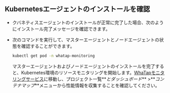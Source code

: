 ## Kubernetesエージェントのインストールを確認

-   クバネティスエージェントのインストールが正常に完了した場合、次のようにインストール完了メッセージを確認できます。

    <ImgLang img='k8s-agent-install-check.png' desc='Kubernetesエージェントのインストール確認' />

-   次のコマンドを実行して、マスターエージェントとノードエージェントの状態を確認することができます。

    ```bash
    kubectl get pod -n whatap-monitoring
    ```

    マスターエージェントおよびノードエージェントのインストールを完了すると、Kubernetes環境のリソースモニタリングを開始します。[WhaTapモニタリングサービス](https://service.whatap.io)に移動し、プロジェクト一覧**_とダッシュボード_** >**_コンテナマップ_**メニューから性能情報を収集することを確認してください。
